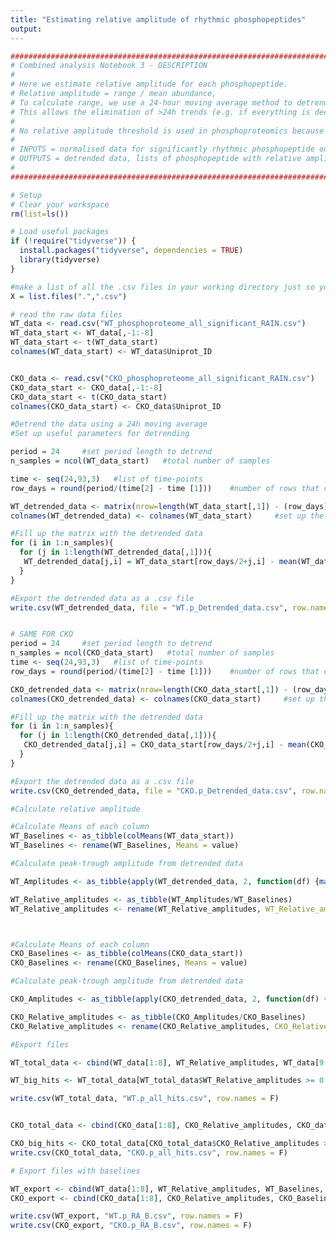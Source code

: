 ---
title: "Estimating relative amplitude of rhythmic phosphopeptides"
output: 
---

```{r}
#######################################################################################################################################
# Combined analysis Notebook 3 - DESCRIPTION
#
# Here we estimate relative amplitude for each phosphopeptide.
# Relative amplitude = range / mean abundance,
# To calculate range, we use a 24-hour moving average method to detrend data before subtracting max - min.
# This allows the elimination of >24h trends (e.g. if everything is decreasing over several days)
#
# No relative amplitude threshold is used in phosphoproteomics because there is no evidence to suggest that small changes are biologically insignificant.
#
# INPUTS = normalised data for significantly rhythmic phosphopeptide output by RAIN (.csv)
# OUTPUTS = detrended data, lists of phosphopeptide with relative amplitudes and baselines (mean abundance) calculated (.csv)
# 
#######################################################################################################################################
```

```{r}
# Setup
# Clear your workspace
rm(list=ls())

# Load useful packages
if (!require("tidyverse")) {
  install.packages("tidyverse", dependencies = TRUE)
  library(tidyverse)
} 

#make a list of all the .csv files in your working directory just so you can see what's going on
X = list.files(".",".csv")

# read the raw data files
WT_data <- read.csv("WT_phosphoproteome_all_significant_RAIN.csv")
WT_data_start <- WT_data[,-1:-8]
WT_data_start <- t(WT_data_start)
colnames(WT_data_start) <- WT_data$Uniprot_ID


CKO_data <- read.csv("CKO_phosphoproteome_all_significant_RAIN.csv")
CKO_data_start <- CKO_data[,-1:-8]
CKO_data_start <- t(CKO_data_start)
colnames(CKO_data_start) <- CKO_data$Uniprot_ID

```

```{r}
#Detrend the data using a 24h moving average
#Set up useful parameters for detrending

period = 24     #set period length to detrend
n_samples = ncol(WT_data_start)   #total number of samples

time <- seq(24,93,3)   #list of time-points
row_days = round(period/(time[2] - time [1]))    #number of rows that correspond to 24 hours (or 1 period length)

WT_detrended_data <- matrix(nrow=length(WT_data_start[,1]) - (row_days), ncol=ncol(WT_data_start))  #initialise a new matrix for the detrended data, excluding the first and last 12 hours (i.e. half of period)
colnames(WT_detrended_data) <- colnames(WT_data_start)     #set up the column names

#Fill up the matrix with the detrended data
for (i in 1:n_samples){
  for (j in 1:length(WT_detrended_data[,1])){
   WT_detrended_data[j,i] = WT_data_start[row_days/2+j,i] - mean(WT_data_start[j:(j + row_days),i])
  }
}

#Export the detrended data as a .csv file
write.csv(WT_detrended_data, file = "WT.p_Detrended_data.csv", row.names = F)


# SAME FOR CKO
period = 24     #set period length to detrend
n_samples = ncol(CKO_data_start)   #total number of samples
time <- seq(24,93,3)   #list of time-points
row_days = round(period/(time[2] - time [1]))    #number of rows that correspond to 24 hours (or 1 period length)

CKO_detrended_data <- matrix(nrow=length(CKO_data_start[,1]) - (row_days), ncol=ncol(CKO_data_start))  #initialise a new matrix for the detrended data, excluding the first and last 12 hours (i.e. half of period)
colnames(CKO_detrended_data) <- colnames(CKO_data_start)     #set up the column names

#Fill up the matrix with the detrended data
for (i in 1:n_samples){
  for (j in 1:length(CKO_detrended_data[,1])){
   CKO_detrended_data[j,i] = CKO_data_start[row_days/2+j,i] - mean(CKO_data_start[j:(j + row_days),i])
  }
}

#Export the detrended data as a .csv file
write.csv(CKO_detrended_data, file = "CKO.p_Detrended_data.csv", row.names = F)
```

```{r}
#Calculate relative amplitude

#Calculate Means of each column
WT_Baselines <- as_tibble(colMeans(WT_data_start))
WT_Baselines <- rename(WT_Baselines, Means = value)

#Calculate peak-trough amplitude from detrended data

WT_Amplitudes <- as_tibble(apply(WT_detrended_data, 2, function(df) {max(df)-min(df)}))

WT_Relative_amplitudes <- as_tibble(WT_Amplitudes/WT_Baselines)
WT_Relative_amplitudes <- rename(WT_Relative_amplitudes, WT_Relative_amplitudes = value)



#Calculate Means of each column
CKO_Baselines <- as_tibble(colMeans(CKO_data_start))
CKO_Baselines <- rename(CKO_Baselines, Means = value)

#Calculate peak-trough amplitude from detrended data

CKO_Amplitudes <- as_tibble(apply(CKO_detrended_data, 2, function(df) {max(df)-min(df)}))

CKO_Relative_amplitudes <- as_tibble(CKO_Amplitudes/CKO_Baselines)
CKO_Relative_amplitudes <- rename(CKO_Relative_amplitudes, CKO_Relative_amplitudes = value)
```

```{r}
#Export files

WT_total_data <- cbind(WT_data[1:8], WT_Relative_amplitudes, WT_data[9:ncol(WT_data)])

WT_big_hits <- WT_total_data[WT_total_data$WT_Relative_amplitudes >= 0.1,]

write.csv(WT_total_data, "WT.p_all_hits.csv", row.names = F)


CKO_total_data <- cbind(CKO_data[1:8], CKO_Relative_amplitudes, CKO_data[9:ncol(CKO_data)])

CKO_big_hits <- CKO_total_data[CKO_total_data$CKO_Relative_amplitudes >= 0.1,]
write.csv(CKO_total_data, "CKO.p_all_hits.csv", row.names = F)

```

```{r}
# Export files with baselines

WT_export <- cbind(WT_data[1:8], WT_Relative_amplitudes, WT_Baselines, WT_data[9:ncol(WT_data)])
CKO_export <- cbind(CKO_data[1:8], CKO_Relative_amplitudes, CKO_Baselines, CKO_data[9:ncol(WT_data)])

write.csv(WT_export, "WT.p_RA_B.csv", row.names = F)
write.csv(CKO_export, "CKO.p_RA_B.csv", row.names = F)

```